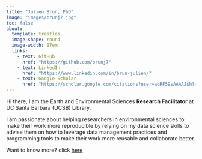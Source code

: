 ```yaml
---
title: "Julien Brun, PhD"
image: "images/brunj7.jpg"
toc: false
about: 
  template: trestles
  image-shape: round
  image-width: 17em
  links:
    - text: GitHub
      href: "https://github.com/brunj7"
    - text: LinkedIn
      href: "https://www.linkedin.com/in/brun-julien/"
    - text: Google Scholar
      href: "https://scholar.google.com/citations?user=aoRF59sAAAAJ&hl=en&oi=ao"
---
```


Hi there, I am the Earth and Environmental Sciences **Research Facilitator** at UC Santa Barbara (UCSB) Library. 

I am passionate about helping researchers in environmental sciences to make their work more reproducible by relying on my data science skills to advise them on how to leverage data management practices and programming tools to make their work more reusable and collaborate better.


Want to know more? click [here](about.html)